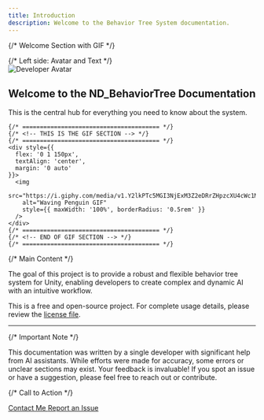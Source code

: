 ```yaml
---
title: Introduction
description: Welcome to the Behavior Tree System documentation.
---
```


<div style={{ 
  border: '1px solid var(--sl-color-gray-5)', 
  borderRadius: '0.5rem', 
  padding: '1.5rem', 
  fontSize: '1rem', 
  lineHeight: '1.7' 
}}>

  {/* Welcome Section with GIF */}
  <div style={{ 
    display: 'flex', 
    flexWrap: 'wrap', 
    alignItems: 'center', 
    gap: '2rem', 
    marginBottom: '2rem' 
  }}>
    {/* Left side: Avatar and Text */}
    <div style={{ 
      display: 'flex', 
      alignItems: 'center', 
      gap: '1rem', 
      flex: '1', 
      minWidth: '320px' 
    }}>
      <img 
        src="https://avatars.githubusercontent.com/u/111946313?v=4" 
        alt="Developer Avatar" 
        style={{ width: '64px', height: '64px', borderRadius: '50%', flexShrink: 0 }} 
      />
      <div>
        <h2 style={{ margin: '0', fontSize: '1.5rem', fontWeight: 'bold' }}>Welcome to the ND_BehaviorTree Documentation</h2>
        <p style={{ margin: '0.25rem 0 0 0', color: 'var(--sl-color-gray-2)' }}>
          This is the central hub for everything you need to know about the system.
        </p>
      </div>
    </div>

    {/* ======================================= */}
    {/* <!-- THIS IS THE GIF SECTION --> */}
    {/* ======================================= */}
    <div style={{ 
      flex: '0 1 150px', 
      textAlign: 'center',
      margin: '0 auto'
    }}>
      <img 
        src="https://i.giphy.com/media/v1.Y2lkPTc5MGI3NjExM3Z2eDRrZHpzcXU4cWc1MXY2bHJ0NjZ0ZmZtMmhjN3F6ajgycHc4aSZlcD12MV9pbnRlcm5hbF9naWZfYnlfaWQmY3Q9Zw/Cmr1OMJ2FN0B2/giphy.gif" 
        alt="Waving Penguin GIF" 
        style={{ maxWidth: '100%', borderRadius: '0.5rem' }}
      />
    </div>
    {/* ======================================= */}
    {/* <!-- END OF GIF SECTION --> */}
    {/* ======================================= */}
    
  </div>

  {/* Main Content */}
  <p>
    The goal of this project is to provide a robust and flexible behavior tree system for Unity, enabling developers to create complex and dynamic AI with an intuitive workflow.
  </p>
  <p>
    This is a free and open-source project. For complete usage details, please review the <a href="/ND_BehaviorTreeDocumentPage/license-contribution">license file</a>.
  </p>

  <hr style={{ margin: '2rem 0', borderTop: '1px solid var(--sl-color-gray-5)', borderBottom: 'none' }} />

  {/* Important Note */}
  <Aside type="caution" title="A Quick Note">
    This documentation was written by a single developer with significant help from AI assistants. While efforts were made for accuracy, some errors or unclear sections may exist. Your feedback is invaluable! If you spot an issue or have a suggestion, please feel free to reach out or contribute.
  </Aside>

  {/* Call to Action */}
  <div style={{ marginTop: '2rem', display: 'flex', gap: '1rem', flexWrap: 'wrap' }}>
    <a href="./contact" style={{
      display: 'inline-block',
      backgroundColor: 'var(--sl-color-accent-low)',
      color: 'var(--sl-color-accent-high)',
      padding: '0.6rem 1.2rem',
      borderRadius: '0.25rem',
      textDecoration: 'none',
      fontWeight: '500',
      border: '1px solid var(--sl-color-gray-5)'
    }}>
      Contact Me
    </a>
    <a href="./license-contribution/#How-to-contribute" style={{
      display: 'inline-block',
      backgroundColor: 'var(--sl-color-gray-6)',
      color: 'var(--sl-color-text)',
      padding: '0.6rem 1.2rem',
      borderRadius: '0.25rem',
      textDecoration: 'none',
      fontWeight: '500',
      border: '1px solid var(--sl-color-gray-5)'
    }}>
      Report an Issue
    </a>
  </div>

</div>